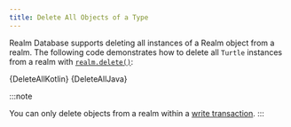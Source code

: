 ```yaml
---
title: Delete All Objects of a Type
---
```



Realm Database supports deleting all instances of a Realm object from
a realm. The following code demonstrates how to delete all
`Turtle` instances from a realm with [`realm.delete()`](https://www.mongodb.com/docs/realm-sdks/java/latest/io/realm/Realm.html#delete-java.lang.Class-):

<Tabs groupId="java-sdk-languages">
  <TabItem value="kotlin" label="Kotlin">
    <CodeBlock language="kotlin">{DeleteAllKotlin}</CodeBlock>
  </TabItem>
  <TabItem value="java" label="Java">
    <CodeBlock language="java">{DeleteAllJava}</CodeBlock>
  </TabItem>
</Tabs>

:::note

You can only delete objects from a realm within a
[write transaction](/sdk/java/realm-database/write-transactions).
:::
